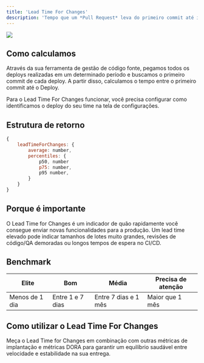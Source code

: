 ```yaml
---
title: 'Lead Time For Changes'
description: 'Tempo que um *Pull Request* leva do primeiro commit até ir para produção'
---
```

<img src="https://kodus.io/wp-content/uploads/2024/05/Design-Group-149.png"/>

## Como calculamos
Através da sua ferramenta de gestão de código fonte, pegamos todos os deploys realizadas em um determinado período e buscamos o primeiro commit de cada deploy. 
A partir disso, calculamos o tempo entre o primeiro commit até o Deploy.

<Warning>Para o Lead Time For Changes funcionar, você precisa configurar como identificamos o deploy do seu time na tela de configurações.</Warning>


## Estrutura de retorno
```javascript
{
    leadTimeForChanges: {
        average: number,
        percentiles: {
            p50, number
            p75: number,
            p95 number,
        }
    }
}
```
## Porque é importante
O Lead Time for Changes é um indicador de quão rapidamente você consegue enviar novas funcionalidades para a produção. Um lead time elevado pode indicar tamanhos de lotes muito grandes, revisões de código/QA demoradas ou longos tempos de espera no CI/CD.

## Benchmark
| Elite          | Bom              | Média                | Precisa de atenção  |
| -------------- | ---------------- | -------------------- | ------------------- |
| Menos de 1 dia | Entre 1 e 7 dias | Entre 7 dias e 1 mês | Maior que 1 mês     |   

## Como utilizar o Lead Time For Changes
Meça o Lead Time for Changes em combinação com outras métricas de implantação e métricas DORA para garantir um equilíbrio saudável entre velocidade e estabilidade na sua entrega.